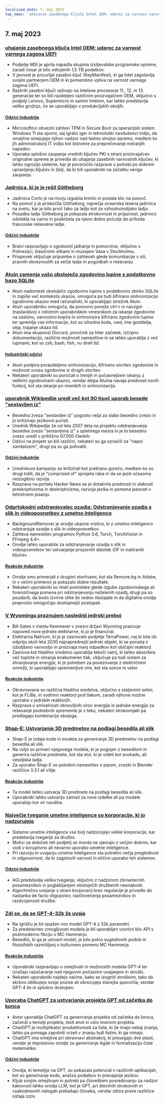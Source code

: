 ```yaml
---
localized_date: 7. maj 2023
top_news: 'uhajanje zasebnega ključa Intel OEM: udarec za varnost varnega zagona UEFI'
---
```


## 7. maj 2023

### [uhajanje zasebnega ključa Intel OEM: udarec za varnost varnega zagona UEFI](https://securityonline.info/intel-oem-private-key-leak-a-blow-to-uefi-secure-boot-security/)

- Podjetje MSI je aprila napadla skupina izsiljevalske programske opreme, zaradi česar je bilo odtujenih 1,5 TB podatkov.
- V javnost je pricurljal zasebni ključ (KeyManifest), ki ga Intel zagotavlja svojim partnerjem OEM in ki pomembno vpliva na varnost varnega zagona UEFI.
- Razkriti zasebni ključi vplivajo na Intelove procesorje 11., 12. in 13. generacije ter so bili razdeljeni različnim proizvajalcem OEM, vključno s podjetji Lenovo, Supermicro in samim Intelom, kar lahko predstavlja veliko grožnjo, če se uporabljajo v produkcijskih okoljih.

#### [Odzivi industrije](http://news.ycombinator.com/item?id=35843566)

- Microsoftovi obvezni zahtevi TPM in Secure Boot za operacijski sistem Windows 11 sta sporni, saj igralci iger in tehnološki navdušenci trdijo, da omejitve omejujejo njihov nadzor nad lastno strojno opremo, medtem ko jih administratorji IT vidijo kot bistvene za preprečevanje notranjih napadov.
- Uporaba splošno zaupanja vrednih ključev PKI s strani proizvajalcev originalne opreme je privedla do uhajanja zasebnih varnostnih ključev, ki lahko ogrozijo sisteme, kar je povzročilo razprave o potrebi po dobrem upravljanju ključev in želji, da bi bili uporabniki na začetku verige zaupanja.

### [Jadrnica, ki jo je rešil Götheborg](https://www.gotheborg.se/news/rescue-of-sailing-boat/)

- Jadrnica Corto je na morju izgubila krmilo in poslala klic na pomoč.
- Na pomoč ji je priskočila Götheborg, največja oceanska lesena jadrnica na svetu, kar je bilo prvič tako za ladjo kot za vzhodnoindijsko ladjo.
- Posadka ladje Götheborg je pokazala strokovnost in prijaznost, jadrnico odvlekla na varno in poskrbela za njeno dobro počutje do prihoda francoske reševalne ladje.

#### [Odzivi industrije](http://news.ycombinator.com/item?id=35838751)

- Bralci razpravljajo o zgodovini jadranja in pomorstva, vključno s Polinezijci, klasičnimi slikami in muzejem Vasa v Stockholmu.
- Prispevek vključuje pripombe o zahtevah glede komunikacije v sili, pravnih obveznostih za večje ladje in pogodbah o reševanju.

### [Atuin zamenja vašo obstoječo zgodovino lupine s podatkovno bazo SQLite](https://github.com/ellie/atuin)

- Atuin nadomesti obstoječo zgodovino lupine s podatkovno zbirko SQLite in zapiše več konteksta ukazov, omogoča pa tudi šifrirano sinhronizacijo zgodovine ukazov med računalniki, ki uporabljajo strežnik Atuin.
- Atuin uporabniku omogoča, da ponovno poveže ctrl-r in navzgor (nastavljivo) s celotnim uporabniškim vmesnikom za iskanje zgodovine na zaslonu, varnostno kopira in sinhronizira šifrirano zgodovino lupine ter spremlja vse informacije, kot so izhodna koda, cwd, ime gostitelja, seja, trajanje ukaza itd.
- Atuin ima skupnost Discord, priročnik za hiter začetek, izčrpno dokumentacijo, različne možnosti namestitve in se lahko uporablja z več lupinami, kot so zsh, bash, fish, nu shell itd.

#### [Industrijski odzivi](http://news.ycombinator.com/item?id=35839470)

- Atuin podpira porazdeljeno sinhronizacijo, šifrirano storitev zgodovine in možnost uvoza zgodovine iz drugih storitev.
- Nekateri uporabniki so poročali o trenjih in počasnejšem iskanju z velikimi zgodovinami ukazov, vendar ekipa Atuina navaja prednosti novih funkcij, kot sta iskanje po imenikih in sinhronizacija.

### [uporabnik Wikipedije uredi več kot 90 tisoč uporab besede "sestavljen iz"](https://en.wikipedia.org/wiki/User:Giraffedata/comprised_of)

- Besedna zveza "sestavljen iz" pogosto velja za slabo besedno zvezo in jo kritizirajo jezikovni puristi.
- Urednik Wikipedije že od leta 2007 dela na projektu odstranjevanja besedne zveze "sestavljena iz" s spletnega mesta in je to besedno zvezo uredil v približno 67.000 člankih.
- Odzivi na projekt so bili različni, nekateri so ga označili za "napol vandalizem", drugi pa so ga pohvalili.

#### [Odzivi industrije](http://news.ycombinator.com/item?id=35838180)

- Urednikovo kampanjo so kritizirali kot pretirano gorečo, medtem ko so drugi trdili, da je "comprised of" sprejeta raba in da se jezik sčasoma neizogibno razvija.
- Razprava na portalu Hacker News se je dotaknila prednosti in slabosti preskriptivizma in deskriptivizma, razvoja jezika in pomena jasnosti v tehničnem pisanju.

### [Odprtokodni odstranjevalec ozadja: Odstranjevanje ozadja s slik in videoposnetkov z umetno inteligenco](https://github.com/nadermx/backgroundremover)

- BackgroundRemover je orodje ukazne vrstice, ki z umetno inteligenco odstranjuje ozadje s slik in videoposnetkov.
- Zahteva namestitev programov Python 3.6, Torch, TorchVision in FFmpeg 4.4+.
- Orodje lahko uporabite za odstranjevanje ozadja s slik in videoposnetkov ter ustvarjanje prozornih datotek GIF in matiranih ključev.

#### [Reakcije industrije](http://news.ycombinator.com/item?id=35838504)

- Orodje smo primerjali z drugimi storitvami, kot sta Remove.bg in Adobe, in v večini primerov je pokazalo dobre rezultate.
- Nekateri uporabniki so imeli pomisleke glede izgube zgodovinskega ali forenzičnega pomena pri odstranjevanju neželenih ozadij, drugi pa so poudarili, da bodo izvirne slike še vedno obstajale in da digitalna orodja preprosto omogočajo dostopnejši postopek.

### [V Wyomingu praznujem naslednji jedrski preboj](https://www.gatesnotes.com/Wyoming-TerraPower)

- Bill Gates v mestu Kemmerer v zvezni državi Wyoming praznuje napoved nove jedrske elektrarne, ki jo je financiral.
- Elektrarna Natrium, ki jo je zasnovalo podjetje TerraPower, naj bi bila ob odprtju okoli leta 2030 najnaprednejši jedrski objekt, ki se ponaša z izboljšano varnostjo in proizvaja manj odpadkov kot običajni reaktorji.
- Zasnova kot hladilno sredstvo uporablja tekoči natrij, ki lahko absorbira več toplote in ohranja enakomeren tlak, vključuje pa tudi sistem za shranjevanje energije, ki je potreben za povezovanje z električnimi omrežji, ki uporabljajo spremenljive vire, kot sta sonce in veter.

#### [Reakcije industrije](http://news.ycombinator.com/item?id=35838407)

- Obravnavana so različna hladilna sredstva, vključno s staljenimi solmi, kot je FLiBe, in vodnimi reaktorji pod tlakom, zaradi njihove možne uporabe v jedrskih reaktorjih.
- Razprava o smiselnosti obnovljivih virov energije in jedrske energije za reševanje podnebnih sprememb je v teku, nekateri strokovnjaki pa predlagajo kombinacijo obojega.

### [Shap-E: Ustvarjanje 3D predmetov na podlagi besedila ali slik](https://github.com/openai/shap-e)

- Shap-E je izdaja kode in modela za generiranje 3D predmetov na podlagi besedila ali slik.
- Na voljo so primeri njegovega modela, ki je pogojen z besedilom in generira različne predmete, kot sta stol, ki je videti kot avokado, ali vesoljska ladja.
- Za uporabo Shap-E so potrebni namestitev s pipom, zvezki in Blender različice 3.3.1 ali višje.

#### [Reakcije industrije](http://news.ycombinator.com/item?id=35836976)

- Ta model lahko ustvarja 3D predmete na podlagi besedila ali slik.
- Uporabniki lahko ustvarijo zamisli za nove izdelke ali pa modele uporabijo kot vir navdiha.

### [Največje tveganje umetne inteligence so korporacije, ki jo nadzorujejo](https://www.fastcompany.com/90892235/researcher-meredith-whittaker-says-ais-biggest-risk-isnt-consciousness-its-the-corporations-that-control-them)

- Sisteme umetne inteligence vse bolj nadzorujejo velike korporacije, kar predstavlja tveganje za družbo.
- Motivi za dobiček teh podjetij se morda ne ujemajo z večjim dobrim, kar vodi v koruptivno ali nevarno uporabo umetne inteligence.
- Pri razvoju in uvajanju umetne inteligence sta potrebni večja preglednost in odgovornost, da bi zagotovili varnost in etično uporabo teh sistemov.

#### [Odzivi industrije](http://news.ycombinator.com/item?id=35841542)

- AGI predstavlja velika tveganja, vključno z nadzorom zlonamernih posameznikov in poglabljanjem obstoječih družbenih neenakosti.
- Algoritmično urejanje s strani korporacij brez regulacije je privedlo do nastanka de facto oligopolov, razčlovečenja posameznikov in razdvojenosti družbe.

### [Zdi se, da se GPT-4-32k že uvaja](https://community.openai.com/t/it-looks-like-gpt-4-32k-is-rolling-out/194615)

- Na igrišču je bil opažen nov model GPT-4 z 32k parametri.
- Za predstavitev zmogljivosti modela je bil uporabljen vzorčni klic API s postmoderno fikcijo o MC Hammerju.
- Besedilo, ki ga je ustvaril model, je bilo polno sugestivnih podob in filozofskih razmišljanj o kulturnem pomenu MC Hammerja.

#### [Reakcije industrije](http://news.ycombinator.com/item?id=35841460)

- Uporabniki razpravljajo o omejitvah in možnostih modela GPT-4 ter izražajo razočaranje nad njegovim počasnim uvajanjem in stroški.
- Nekateri uporabniki najdejo načine, kako se izogniti stroškom, tako da skrbno oblikujejo svoje pozive ali obrezujejo starejša sporočila, vendar GPT-4 še ni splošno dostopen.

### [Uporaba ChatGPT za ustvarjanje projekta GPT od začetka do konca](https://github.com/ixaxaar/VardaGPT/blob/master/STORY.md)

- Avtor uporablja ChatGPT za generiranje projekta od začetka do konca, začenši s temelji projekta, testi enot in celo imenom projekta.
- ChatGPT je multiplikator produktivnosti za tiste, ki že imajo nekaj znanja, lahko pa pomaga zapolniti vrzeli v znanju tudi tistim, ki ga nimajo.
- ChatGPT ima omejitve pri obravnavi abstrakcij, ki presegajo dve plasti, vendar je impresivno orodje za generiranje Agde in formalizacijo čiste matematike.

#### [Odzivi industrije](http://news.ycombinator.com/item?id=35839536)

- Orodja, ki temeljijo na GPT, so pokazala potencial v različnih aplikacijah, kot so generiranje kode, analiza podatkov in prevajanje jezikov.
- Kljub svojim omejitvam in potrebi po človeškem posredovanju za nadzor kakovosti lahko orodja LLM, kot je GPT, pri številnih strokovnih in vsakodnevnih nalogah prekašajo človeka, vendar izbira prave različice ostaja izziv.


